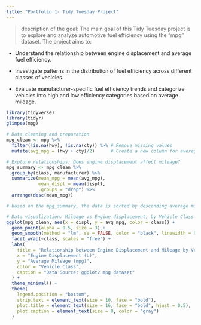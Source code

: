 ```yaml
---
title: "Portfolio 1- Tidy Tuesday Project"
---
```


> description of the goal: The main goal of this Tidy Tuesday project is to explore and analyze automotive fuel efficiency using the “mpg” dataset. The project aims to:

- Understand the relationship between engine displacement and average fuel efficiency.

- Investigate patterns in the distribution of fuel efficiency across different classes of vehicles.

- Evaluate manufacturer-specific fuel efficiency trends and categorize vehicles into high and low efficiency categories based on average mileage.


```r
library(tidyverse) 
library(tidyr)
glimpse(mpg)

```



```r
# Data cleaning and preparation
mpg_clean <- mpg %>%
  filter(!is.na(hwy), !is.na(cty)) %>% # Remove missing values
  mutate(avg_mpg = (hwy + cty)/2)      # Create a new column for average mileage

```


```r
# Explore relationships: Does engine displacement affect mileage?
mpg_summary <- mpg_clean %>%
  group_by(class, manufacturer) %>%
  summarize(mean_mpg = mean(avg_mpg),
            mean_displ = mean(displ),
            .groups = "drop") %>%
  arrange(desc(mean_mpg))

# based on the mpg_summary, the data is sorted by descending average mileage (mean_mpg), reveals lower average engine displacement (mean_displ) among vehicles with higher mileage.

```


```r
# Data visualization: Mileage vs Engine displacement, by Vehicle Class
ggplot(mpg_clean, aes(x = displ, y = avg_mpg, color = class)) +
  geom_point(alpha = 0.5, size = 3) +
  geom_smooth(method = "lm", se = FALSE, color = "black", linewidth = 0.8) +
  facet_wrap(~class, scales = "free") +
  labs(
    title = "Relationship between Engine Displacement and Mileage by Vehicle Class",
    x = "Engine Displacement (L)",
    y = "Average Mileage (mpg)",
    color = "Vehicle Class",
    caption = "Data Source: ggplot2 mpg dataset"
  ) +
  theme_minimal() +
  theme(
    legend.position = "bottom",
    strip.text = element_text(size = 10, face = "bold"),
    plot.title = element_text(size = 16, face = "bold", hjust = 0.5),
    plot.caption = element_text(size = 8, color = "gray")
  )
  
```



